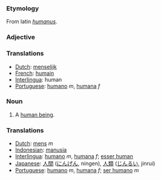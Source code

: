 === Etymology ===
From latin ''[[humanus]]''.

=== Adjective ===

=== Translations ===
*[[Dutch]]: [[menselijk]]
*[[French]]: [[humain]]
*[[Interlingua]]: human
*[[Portuguese]]: [[humano]] ''m'', [[humana]] ''f''

=== Noun ===
#A [[human being]].
=== Translations ===
*[[Dutch]]: [[mens]] ''m''
*[[Indonesian]]: [[manusia]]
*[[Interlingua]]: [[humano]] ''m'', [[humana]] ''f''; [[esser human]]
*[[Japanese]]: [[人間]] ([[にんげん]], ningen),  [[人類]] ([[じんるい]], jinrui)
*[[Portuguese]]: [[humano]] ''m'', [[humana]] ''f''; [[ser humano]] ''m''